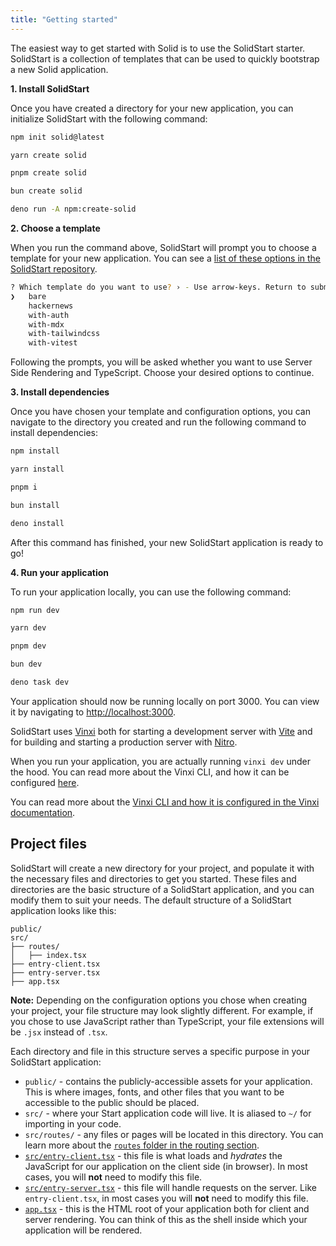 ```yaml
---
title: "Getting started"
---
```


The easiest way to get started with Solid is to use the SolidStart starter. SolidStart is a collection of templates that can be used to quickly bootstrap a new Solid application.

**1. Install SolidStart**

Once you have created a directory for your new application, you can initialize SolidStart with the following command:

<TabsCodeBlocks>
<div id="npm">

```bash frame="none"
npm init solid@latest
```

</div>
<div id="yarn">

```bash frame="none"
yarn create solid
```

</div>
<div id="pnpm">

```bash frame="none"
pnpm create solid
```

</div>
<div id="bun">

```bash frame="none"
bun create solid
```

</div>
<div id="deno">

```bash frame="none"
deno run -A npm:create-solid
```

</div>
</TabsCodeBlocks>

**2. Choose a template**

When you run the command above, SolidStart will prompt you to choose a template for your new application.
You can see a [list of these options in the SolidStart repository](https://github.com/solidjs/solid-start/tree/main/examples).

```bash frame="terminal"
? Which template do you want to use? › - Use arrow-keys. Return to submit.
❯   bare
    hackernews
    with-auth
    with-mdx
    with-tailwindcss
    with-vitest
```

Following the prompts, you will be asked whether you want to use Server Side Rendering and TypeScript.
Choose your desired options to continue.

**3. Install dependencies**

Once you have chosen your template and configuration options, you can navigate to the directory you created and run the following command to install dependencies:

<TabsCodeBlocks>
<div id="npm">

```bash frame="none"
npm install
```

</div>
<div id="yarn">

```bash frame="none"
yarn install
```

</div>
<div id="pnpm">

```bash frame="none"
pnpm i
```

</div>
<div id="bun">

```bash frame="none"
bun install
```

</div>
<div id="deno">

```bash frame="none"
deno install
```

</div>
</TabsCodeBlocks>

After this command has finished, your new SolidStart application is ready to go!

**4. Run your application**

To run your application locally, you can use the following command:

<TabsCodeBlocks>
<div id="npm">

```bash frame="none"
npm run dev
```

</div>
<div id="yarn">

```bash frame="none"
yarn dev
```

</div>
<div id="pnpm">

```bash frame="none"
pnpm dev
```

</div>
<div id="bun">

```bash frame="none"
bun dev
```

</div>
<div id="deno">

```bash frame="none"
deno task dev
```

</div>
</TabsCodeBlocks>

Your application should now be running locally on port 3000.
You can view it by navigating to [http://localhost:3000](http://localhost:3000).

<Callout>

SolidStart uses [Vinxi](https://vinxi.vercel.app/) both for starting a development server with [Vite](https://vitejs.dev/) and for building and starting a production server with [Nitro](https://nitro.unjs.io/).

When you run your application, you are actually running `vinxi dev` under the hood.
You can read more about the Vinxi CLI, and how it can be configured [here](https://vinxi.vercel.app/api/cli.html).

You can read more about the [Vinxi CLI and how it is configured in the Vinxi documentation](https://vinxi.vercel.app/api/cli.html).

</Callout>

## Project files

SolidStart will create a new directory for your project, and populate it with the necessary files and directories to get you started.
These files and directories are the basic structure of a SolidStart application, and you can modify them to suit your needs.
The default structure of a SolidStart application looks like this:

```
public/
src/
├── routes/
│   ├── index.tsx
├── entry-client.tsx
├── entry-server.tsx
├── app.tsx
```

**Note:** Depending on the configuration options you chose when creating your project, your file structure may look slightly different.
For example, if you chose to use JavaScript rather than TypeScript, your file extensions will be `.jsx` instead of `.tsx`.

Each directory and file in this structure serves a specific purpose in your SolidStart application:

- `public/` - contains the publicly-accessible assets for your application.
  This is where images, fonts, and other files that you want to be accessible to the public should be placed.
- `src/` - where your Start application code will live.
  It is aliased to `~/` for importing in your code.
- `src/routes/` - any files or pages will be located in this directory.
  You can learn more about the [`routes` folder in the routing section](/solid-start/building-your-application/routing).
- [`src/entry-client.tsx`](/solid-start/reference/entrypoints/entry-client) - this file is what loads and _hydrates_ the JavaScript for our application on the client side (in browser).
  In most cases, you will **not** need to modify this file.
- [`src/entry-server.tsx`](/solid-start/reference/entrypoints/entry-server) - this file will handle requests on the server.
  Like `entry-client.tsx`, in most cases you will **not** need to modify this file.
- [`app.tsx`](/solid-start/reference/entrypoints/app) - this is the HTML root of your application both for client and server rendering. You can think of this as the shell inside which your application will be rendered.
